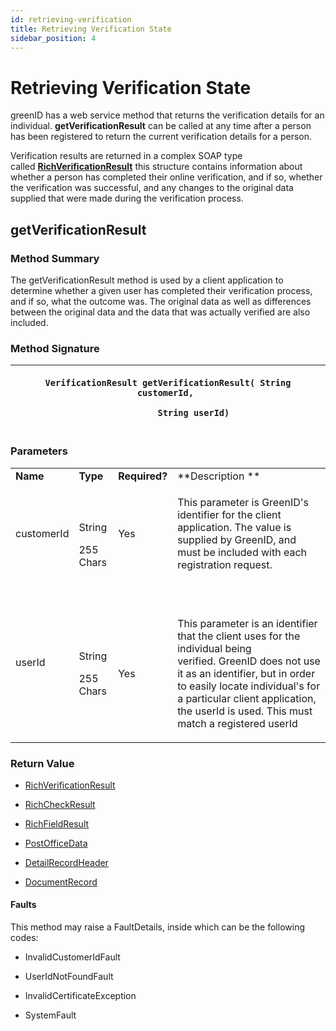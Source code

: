 ```yaml
---
id: retrieving-verification
title: Retrieving Verification State
sidebar_position: 4
---
```


# Retrieving Verification State

greenID has a web service method that returns the verification details for an individual. **getVerificationResult** can be called at any time after a person has been registered to return the current verification details for a person.

Verification results are returned in a complex SOAP type called [**RichVerificationResult**](https://vixverify.atlassian.net/wiki/spaces/GREEN/pages/8880477/Data+Structures#DataStructures-RichVerificationResult) this structure contains information about whether a person has completed their online verification, and if so, whether the verification was successful, and any changes to the original data supplied that were made during the verification process. 

## getVerificationResult

### Method Summary

The getVerificationResult method is used by a client application to determine whether a given user has completed their verification process, and if so, what the outcome was. The original data as well as differences between the original data and the data that was actually verified are also included.

### Method Signature

| <p>`VerificationResult getVerificationResult( String customerId, `</p><p>`          String userId)`</p> |
| ------------------------------------------------------------------------------------------------------- |

### Parameters

|                                |                               |                         |                                                                                                                                                                                                                                                                                       |
| ------------------------------ | ----------------------------- | ----------------------- | ------------------------------------------------------------------------------------------------------------------------------------------------------------------------------------------------------------------------------------------------------------------------------------- |
| **Name**                       | **Type**                      | **Required?**           | \*\*Description \*\*                                                                                                                                                                                                                                                                  |
| <p>customerId</p><p> </p><p /> | <p>String</p><p>255 Chars</p> | <p>Yes</p><p> </p><p /> | <p>This parameter is GreenID's identifier for the client application. The value is supplied by GreenID, and must be included with each registration request.</p><p> </p><p />                                                                                                         |
| <p>userId</p><p> </p><p />     | <p>String</p><p>255 Chars</p> | <p>Yes</p><p />         | <p>This parameter is an identifier that the client uses for the individual being verified. GreenID does not use it as an identifier, but in order to easily locate individual's for a particular client application, the userId is used. This must match a registered userId</p><p /> |

### Return Value

- [RichVerificationResult](https://vixverify.atlassian.net/wiki/spaces/GREEN/pages/8880477/Data+Structures#DataStructures-RichVerificationResult)

- [RichCheckResult](https://vixverify.atlassian.net/wiki/spaces/GREEN/pages/8880477/Data+Structures#DataStructures-RichCheckResult)

- [RichFieldResult](https://vixverify.atlassian.net/wiki/spaces/GREEN/pages/8880477/Data+Structures#DataStructures-RichFieldResult)

- [PostOfficeData](https://vixverify.atlassian.net/wiki/spaces/GREEN/pages/8880477/Data+Structures#DataStructures-PostOfficeData)

- [DetailRecordHeader](https://vixverify.atlassian.net/wiki/spaces/GREEN/pages/8880477/Data+Structures#DataStructures-DetailRecordHeader)

- [DocumentRecord](https://vixverify.atlassian.net/wiki/spaces/GREEN/pages/8880477/Data+Structures#DataStructures-DocumentRecord)

#### Faults

This method may raise a FaultDetails, inside which can be the following codes: 

- InvalidCustomerIdFault

- UserIdNotFoundFault

- InvalidCertificateException

- SystemFault
